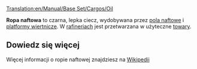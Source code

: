 [[Translation:en/Manual/Base Set/Cargos/Oil]]

{{pl/Ładunek|name=Ropa
|image=Oil.png
|produced=[[pl/Manual/Base Set/Industries/Pole naftowe|Pole naftowe]] i [[pl/Manual/Base Set/Industries/Platforma wiertnicza|Platforma wiertnicza]]
|accepted=[[pl/Manual/Base Set/Industries/Rafineria|Rafineria]]
}}

'''Ropa naftowa''' to czarna, lepka ciecz, wydobywana przez [[pl/Manual/Base Set/Industries/Pole naftowe|pola naftowe]] i [[pl/Manual/Base Set/Industries/Platforma wiertnicza|platformy wiertnicze]]. W [[pl/Manual/Base Set/Industries/Rafineria|rafineriach]] jest przetwarzana w użyteczne [[pl/Manual/Base Set/Cargos/Towary|towary]].

==Dowiedz się więcej==
Więcej informacji o ropie naftowej znajdziesz na [https://pl.wikipedia.org/wiki/Ropa_naftowa Wikipedii]

{{pl/Navbox Ładunek}}